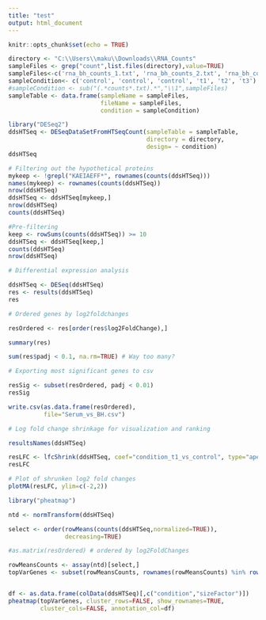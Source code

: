 ---
title: "test"
output: html_document
---

```{r setup, include=FALSE}
knitr::opts_chunk$set(echo = TRUE)
```

```{r}
directory <- "C:\\Users\\maku\\Downloads\\RNA_Counts"
sampleFiles <- grep("count",list.files(directory),value=TRUE)
sampleFiles<-c('rna_bh_counts_1.txt', 'rna_bh_counts_2.txt', 'rna_bh_counts_3.txt', 'rna_serum_counts_1.txt', 'rna_serum_counts_2.txt', 'rna_serum_counts_3.txt')
sampleCondition<- c('control', 'control', 'control', 't1', 't2', 't3')
#sampleCondition <- sub("(.*counts*.txt).*","\\1",sampleFiles)
sampleTable <- data.frame(sampleName = sampleFiles,
                          fileName = sampleFiles,
                          condition = sampleCondition)
```

```{r}
library("DESeq2")
ddsHTSeq <- DESeqDataSetFromHTSeqCount(sampleTable = sampleTable,
                                       directory = directory,
                                       design= ~ condition)
ddsHTSeq
```

```{r, include=TRUE}
# Filtering out the hypothetical proteins
mykeep <- !grepl("KAEIAEFF*", rownames(counts(ddsHTSeq)))
names(mykeep) <- rownames(counts(ddsHTSeq))
nrow(ddsHTSeq)
ddsHTSeq <- ddsHTSeq[mykeep,]
nrow(ddsHTSeq)
counts(ddsHTSeq)

#Pre-filtering
keep <- rowSums(counts(ddsHTSeq)) >= 10
ddsHTSeq <- ddsHTSeq[keep,]
counts(ddsHTSeq)
nrow(ddsHTSeq)


```
```{r, include=TRUE}

# Differential expression analysis

ddsHTSeq <- DESeq(ddsHTSeq)
res <- results(ddsHTSeq)
res
```

```{r, include=TRUE}
# Ordered genes by log2foldchanges

resOrdered <- res[order(res$log2FoldChange),]

summary(res)

sum(res$padj < 0.1, na.rm=TRUE) # Way too many?

```

```{r, include=TRUE}

# Exporting most significant genes to csv

resSig <- subset(resOrdered, padj < 0.01)
resSig

write.csv(as.data.frame(resOrdered), 
          file="Serum_vs_BH.csv")

```

```{r, include=TRUE}
# Log fold change shrinkage for visualization and ranking

resultsNames(ddsHTSeq)

resLFC <- lfcShrink(ddsHTSeq, coef="condition_t1_vs_control", type="apeglm")
resLFC

```

```{r, include=TRUE}

# Plot of shrunken log2 fold changes
plotMA(resLFC, ylim=c(-2,2))

```

```{r, include=TRUE}

library("pheatmap")

ntd <- normTransform(ddsHTSeq)

select <- order(rowMeans(counts(ddsHTSeq,normalized=TRUE)),
                decreasing=TRUE)

#as.matrix(resOrdered) # ordered by log2FoldChanges

rowMeansCounts <- assay(ntd)[select,]
topVarGenes <- subset(rowMeansCounts, rownames(rowMeansCounts) %in% row.names(resOrdered)[1:20])


df <- as.data.frame(colData(ddsHTSeq)[,c("condition","sizeFactor")])
pheatmap(topVarGenes, cluster_rows=FALSE, show_rownames=TRUE,
         cluster_cols=FALSE, annotation_col=df)

```